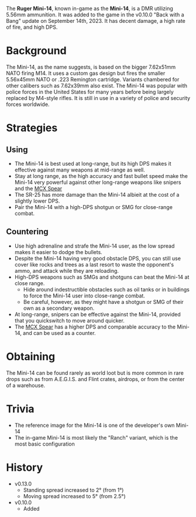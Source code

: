 The **Ruger Mini-14**, known in-game as the **Mini-14**, is a DMR utilizing 5.56mm ammunition. It was added to the game in the v0.10.0 "Back with a Bang" update on September 14th, 2023. It has decent damage, a high rate of fire, and high DPS.

# Background
The Mini-14, as the name suggests, is based on the bigger 7.62x51mm NATO firing M14. It uses a custom gas design but fires the smaller 5.56x45mm NATO or .223 Remington cartridge. Variants chambered for other calibers such as 7.62x39mm also exist. The Mini-14 was popular with police forces in the United States for many years before being largely replaced by M4-style rifles. It is still in use in a variety of police and security forces worldwide.

# Strategies
## Using
- The Mini-14 is best used at long-range, but its high DPS makes it effective against many weapons at mid-range as well.
- Stay at long range, as the high accuracy and fast bullet speed make the Mini-14 very powerful against other long-range weapons like snipers and the [MCX Spear](weapons/guns/mcx_spear)
- The SR-25 has more damage than the Mini-14 albieit at the cost of a slightly lower DPS.
- Pair the Mini-14 with a high-DPS shotgun or SMG for close-range combat.

## Countering
- Use high adrenaline and strafe the Mini-14 user, as the low spread makes it easier to dodge the bullets.
- Despite the Mini-14 having very good obstacle DPS, you can still use cover like rocks and trees as a last resort to waste the opponent's ammo, and attack while they are reloading.
- High-DPS weapons such as SMGs and shotguns can beat the Mini-14 at close range.
  - Hide around indestructible obstacles such as oil tanks or in buildings to force the Mini-14 user into close-range combat.
  - Be careful, however, as they might have a shotgun or SMG of their own as a secondary weapon.
- At long-range, snipers can be effective against the Mini-14, provided that you quickswitch to move around quicker. 
- The [MCX Spear](weapons/guns/mcx_spear) has a higher DPS and comparable accuracy to the Mini-14, and can be used as a counter.

# Obtaining
The Mini-14 can be found rarely as world loot but is more common in rare drops such as from A.E.G.I.S. and Flint crates, airdrops, or from the center of a warehouse.

# Trivia
- The reference image for the Mini-14 is one of the developer's own Mini-14
- The in-game Mini-14 is most likely the "Ranch" variant, which is the most basic configuration

# History
- v0.13.0
  - Standing spread increased to 2° (from 1°)
  - Moving spread increased to 5° (from 2.5°)
- v0.10.0
  - Added


